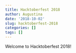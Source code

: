 ```yaml
---
title: Hacktoberfest 2018
author: Augustina
date: '2018-10-02'
slug: hacktoberfest-2018
categories: []
tags: []
---
```


Welcome to Hacktoberfest 2018!
